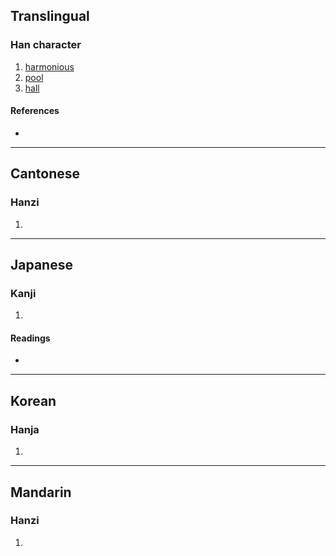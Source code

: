 {{character info/new}}
==Translingual==

===Han character===
{{Han char|rn=53|rad=广|as=18|sn=21|four=00214|canj=IVUG|ids=⿸广雝}}

# [[harmonious]]
# [[pool]]
# [[hall]]

====References====
* {{Han ref|kx=0352.190|dkj=09554|dj=0666.020|hdz=20909.010|uh=5EF1|ud=24305|bh=F5CB|bd=62923}}

----

==Cantonese==

===Hanzi===
{{yue-hanzi|jyut=[[jung1]]|y=yung1}}

# {{defn|lang=yue|sort=广18}}

----

==Japanese==

===Kanji===
{{ja-kanji|grade=|rs=广18}}

# {{defn|lang=ja|sort=广18}}

====Readings====
* {{ja-readings|on=[[よう]] (yō)|kun=[[やわらぐ]] (yawaragu)}}

----

==Korean==

===Hanja===
{{ko-hanja|hangeul=옹|rv=ong|mr=ong|y=ong}}

# {{defn|lang=ko|sort=广18}}

----

==Mandarin==

===Hanzi===
{{cmn-hanzi|pin=[[yōng]] ([[yong1]])|wg=yung<sup>1</sup>}}

# {{defn|lang=cmn|sort=广18}}
